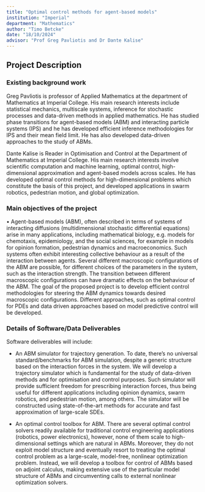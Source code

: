```yaml
---
title: "Optimal control methods for agent-based models"
institution: "Imperial"
department: "Mathematics"
author: "Timo Betcke"
date: "18/10/2024"
advisor: "Prof Greg Pavliotis and Dr Dante Kalise"
---
```


## Project Description

### Existing background work

Greg Pavliotis is professor of Applied Mathematics at the department of Mathematics at Imperial College. His main research interests include statistical mechanics, multiscale systems, inference for stochastic processes and data-driven methods in applied mathematics. He has studied phase transitions for agent-based models (ABM) and interacting particle systems (IPS) and he has developed efficient inference methodologies for IPS and their mean field limit. He has also developed data-driven approaches to the study of ABMs.

Dante Kalise is Reader in Optimisation and Control at the Department of Mathematics at Imperial College. His main research interests involve scientific computation and machine learning, optimal control, high-dimensional approximation and agent-based models across scales. He has developed optimal control methods for  high-dimensional problems which constitute the basis of this project, and developed applications in swarm robotics, pedestrian motion, and global optimization.

### Main objectives of the project

•	Agent-based models (ABM), often described in terms of systems of interacting diffusions (multidimensional stochastic differential equations) arise in many applications, including mathematical biology, e.g. models for chemotaxis, epidemiology,  and the social sciences, for example in models for opinion formation, pedestrian dynamics and macroeconomics. Such systems often exhibit interesting collective behaviour as a result of the interaction between agents. Several different macroscopic configurations of the ABM are possible, for different choices of the parameters in the system, such as the interaction strength. The transition between different macroscopic configurations can have dramatic effects on the behaviour of the ABM. The goal of the proposed project is to develop efficient control methodologies for steering the ABM dynamics towards desired macroscopic configurations. Different approaches, such as optimal control for PDEs and data driven approaches based on model predictive control will be developed. 

### Details of Software/Data Deliverables

Software deliverables will include:

-	An ABM simulator for trajectory generation. To date, there’s no universal standard/benchmarks for ABM simulation, despite a generic structure based on the interaction forces in the system. We will develop a trajectory simulator which is fundamental for the study of data-driven methods and for optimisation and control purposes. Such simulator will provide sufficient freedom for prescribing interaction forces, thus being useful for different applications including opinion dynamics, swarm robotics, and pedestrian motion, among others.  The simulator will be constructed using state-of-the-art methods for accurate and fast approximation of large-scale SDEs.

-	An optimal control toolbox for ABM. There are several optimal control solvers readily available for traditional control engineering applications (robotics, power electronics), however, none of them scale to high-dimensional settings which are natural in ABMs. Moreover, they do not exploit model structure and eventually resort to treating the optimal control problem as a large-scale, model-free, nonlinear optimization problem. Instead, we will develop a toolbox for control of ABMs based on adjoint calculus, making extensive use of the particular model structure of ABMs and circumventing calls to external nonlinear optimization solvers.
